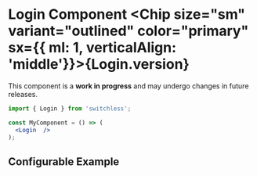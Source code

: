 

<Meta of={LoginStories} />

# Login Component <Chip size="sm" variant="outlined" color="primary" sx={{ ml: 1, verticalAlign: 'middle'}}>{Login.version} </Chip>

<Alert color="warning" variant="soft">
  This component is a <b>work in progress</b> and may undergo changes in future releases.
</Alert>

```jsx
import { Login } from 'switchless';

const MyComponent = () => (
  <Login  />
);
```

## Configurable Example

<Canvas of={LoginStories.Default} />

<Controls of={LoginStories.Default} />
